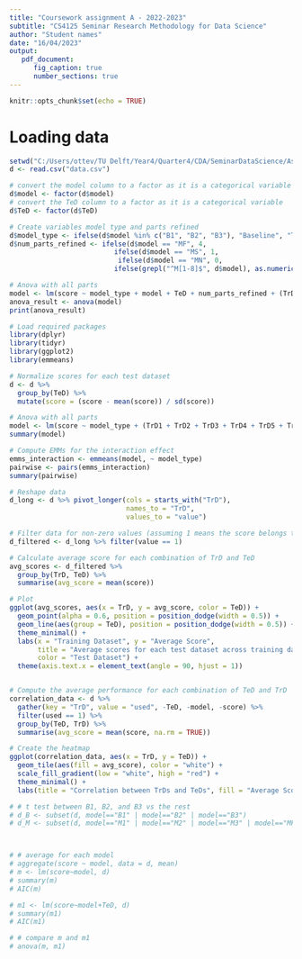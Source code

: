 ```yaml
---
title: "Coursework assignment A - 2022-2023"
subtitle: "CS4125 Seminar Research Methodology for Data Science"
author: "Student names"
date: "16/04/2023"
output:
   pdf_document:
      fig_caption: true
      number_sections: true 
---
```


```r
knitr::opts_chunk$set(echo = TRUE)
```


\tableofcontents

# Loading data
```r
setwd("C:/Users/ottev/TU Delft/Year4/Quarter4/CDA/SeminarDataScience/Assignment_2")
d <- read.csv("data.csv")
```


```r
# convert the model column to a factor as it is a categorical variable
d$model <- factor(d$model)
# convert the TeD column to a factor as it is a categorical variable
d$TeD <- factor(d$TeD)
```


```r
# Create variables model type and parts refined
d$model_type <- ifelse(d$model %in% c("B1", "B2", "B3"), "Baseline", "Transfer_Learning")
d$num_parts_refined <- ifelse(d$model == "MF", 4,
                          ifelse(d$model == "MS", 1,
                           ifelse(d$model == "MN", 0,
                          ifelse(grepl("^M[1-8]$", d$model), as.numeric(substr(d$model, 2, 2)), 0))))
```

```r
# Anova with all parts
model <- lm(score ~ model_type + model + TeD + num_parts_refined + (TrD1 + TrD2 + TrD3 + TrD4 + TrD5 + TrD6 + TrD7 + TrD8) + Sum , data = d)
anova_result <- anova(model)
print(anova_result)
```

```r
# Load required packages
library(dplyr)
library(tidyr)
library(ggplot2)
library(emmeans)
```
```r
# Normalize scores for each test dataset
d <- d %>%
  group_by(TeD) %>%
  mutate(score = (score - mean(score)) / sd(score))

# Anova with all parts
model <- lm(score ~ model_type + (TrD1 + TrD2 + TrD3 + TrD4 + TrD5 + TrD6 + TrD7 + TrD8), data = d)
summary(model)

# Compute EMMs for the interaction effect
emms_interaction <- emmeans(model, ~ model_type)
pairwise <- pairs(emms_interaction)
summary(pairwise)

```
```r
# Reshape data
d_long <- d %>% pivot_longer(cols = starts_with("TrD"),
                             names_to = "TrD",
                             values_to = "value")

# Filter data for non-zero values (assuming 1 means the score belongs to that training dataset)
d_filtered <- d_long %>% filter(value == 1)

# Calculate average score for each combination of TrD and TeD
avg_scores <- d_filtered %>%
  group_by(TrD, TeD) %>%
  summarise(avg_score = mean(score))

# Plot
ggplot(avg_scores, aes(x = TrD, y = avg_score, color = TeD)) +
  geom_point(alpha = 0.6, position = position_dodge(width = 0.5)) +
  geom_line(aes(group = TeD), position = position_dodge(width = 0.5)) +
  theme_minimal() +
  labs(x = "Training Dataset", y = "Average Score",
       title = "Average scores for each test dataset across training datasets",
       color = "Test Dataset") +
  theme(axis.text.x = element_text(angle = 90, hjust = 1))


# Compute the average performance for each combination of TeD and TrD
correlation_data <- d %>%
  gather(key = "TrD", value = "used", -TeD, -model, -score) %>%
  filter(used == 1) %>%
  group_by(TeD, TrD) %>%
  summarise(avg_score = mean(score, na.rm = TRUE))

# Create the heatmap
ggplot(correlation_data, aes(x = TrD, y = TeD)) +
  geom_tile(aes(fill = avg_score), color = "white") +
  scale_fill_gradient(low = "white", high = "red") +
  theme_minimal() +
  labs(title = "Correlation between TrDs and TeDs", fill = "Average Score")

# # t test between B1, B2, and B3 vs the rest
# d_B <- subset(d, model=="B1" | model=="B2" | model=="B3")
# d_M <- subset(d, model=="M1" | model=="M2" | model=="M3" | model=="MF" | model=="MN" | model=="MS")



# # average for each model
# aggregate(score ~ model, data = d, mean)
# m <- lm(score~model, d)
# summary(m)
# AIC(m)

# m1 <- lm(score~model+TeD, d)
# summary(m1)
# AIC(m1)

# # compare m and m1
# anova(m, m1)
```

